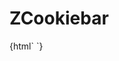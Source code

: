 
<Meta title="Notification/ZCookiebar" component="z-cookiebar" />

  # ZCookiebar

<Preview>
  <Story name="z-cookiebar">
    {html`
    <z-cookiebar
      bartitle="Su questo sito usiamo i cookies."
      preventcookieset="${boolean('preventcookieset', true)}"
      cookiepolicyurl="${text('cookiepolicyurl', 'https://my.zanichelli.it/privacy#Cookie')}"
      hide="${boolean('hide', false)}"
      ></z-cookiebar>
    `}
  </Story>
</Preview>

<Props of="z-cookiebar" />


